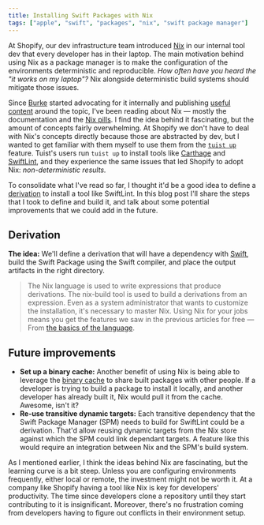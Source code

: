 ```yaml
---
title: Installing Swift Packages with Nix
tags: ["apple", "swift", "packages", "nix", "swift package manager"]
---
```


At Shopify,
our dev infrastructure team introduced [Nix](https://nixos.org/nix/) in our internal tool dev that every developer has in their laptop.
The main motivation behind using Nix as a package manager is to make the configuration of the environments deterministic and reproducible.
_How often have you heard the "it works on my laptop"?_
Nix alongside deterministic build systems should mitigate those issues.

Since [Burke](https://twitter.com/burkelibbey) started advocating for it internally and publishing [useful content](https://twitter.com/burkelibbey/status/1256233815812554752) around the topic,
I've been reading about Nix — mostly the documentation and the [Nix pills](https://nixos.org/nixos/nix-pills/).
I find the idea behind it fascinating,
but the amount of concepts fairly overwhelming.
At Shopify we don't have to deal with Nix's concepts directly because those are abstracted by dev,
but I wanted to get familiar with them myself to use them from the [`tuist up`](https://tuist.io/docs/commands/up/) feature.
Tuist's users run `tuist up` to install tools like [Carthage](https://github.com/Carthage/Carthage) and [SwiftLint](https://github.com/realm/SwiftLint),
and they experience the same issues that led Shopify to adopt Nix:
_non-deterministic results._

To consolidate what I've read so far,
I thought it'd be a good idea to define a [derivation](https://nixos.org/nixos/nix-pills/our-first-derivation.html) to install a tool like SwiftLint.
In this blog post I'll share the steps that I took to define and build it,
and talk about some potential improvements that we could add in the future.

## Derivation

**The idea:** We'll define a derivation that will have a dependency with [Swift](https://nixos.org/nixos/packages.html?attr=swift&channel=nixpkgs-unstable&query=swift), build the Swift Package using the Swift compiler, and place the output artifacts in the right directory.

> The Nix language is used to write expressions that produce derivations. The nix-build tool is used to build a derivations from an expression. Even as a system administrator that wants to customize the installation, it's necessary to master Nix. Using Nix for your jobs means you get the features we saw in the previous articles for free — From [the basics of the language](https://nixos.org/nixos/nix-pills/basics-of-language.html#basics-of-language).

## Future improvements

- **Set up a binary cache:** Another benefit of using Nix is being able to leverage the [binary cache](https://nixos.wiki/wiki/Binary_Cache) to share built packages with other people.
  If a developer is trying to build a package to install it locally, and another developer has already built it, Nix would pull it from the cache. Awesome, isn't it?
- **Re-use transitive dynamic targets:** Each transitive dependency that the Swift Package Manager (SPM) needs to build for SwiftLint could be a derivation.
  That'd allow reusing dynamic targets from the Nix store against which the SPM could link dependant targets.
  A feature like this would require an integration between Nix and the SPM's build system.

As I mentioned earlier, I think the ideas behind Nix are fascinating, but the learning curve is a bit steep.
Unless you are configuring environments frequently, either local or remote, the investment might not be worth it.
At a company like Shopify having a tool like Nix is key for developers' productivity.
The time since developers clone a repository until they start contributing to it is insignificant.
Moreover, there's no frustration coming from developers having to figure out conflicts in their environment setup.
